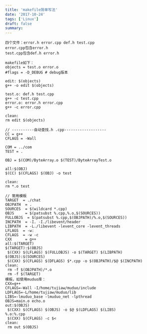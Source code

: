 ```yaml
---
title: 'makefile简单写法'
date: '2017-10-24'
tags: ['Linux']
draft: false
summary: 
---
```


```
四个文件：error.h error.cpp def.h test.cpp
error.cpp包含error.h
test.cpp包含def.h error.h

makefile如下：
objects = test.o error.o
#flags = -D_DEBUG # debug版本

edit: $(objects)
g++ -o edit $(objects)

test.o: def.h test.cpp
g++ -c test.cpp
error.o: error.h error.cpp
g++ -c error.cpp

clean:
rm edit $(objects)

// ----------自动查找.h .cpp-------------------
CC = g++
CFLAGS = -Wall

COM = ../com
TEST = .

OBJ = $(COM)/ByteArray.o $(TEST)/ByteArrayTest.o

all:$(OBJ)
$(CC) $(CFLAGS) $(OBJ) -o test

clean:
rm *.o test

// 常用模板
TARGET  = ./chat
OBJPATH  = .
SOURCES  = $(wildcard *.cpp)
OBJS     = $(patsubst %.cpp,%.o,$(SOURCES))
FULLOBJS  = $(patsubst %.cpp,$(OBJPATH)/%.o,$(SOURCES))
INCPATH  = -I. -I./libevent/header
LIBPATH  = -L./libevent -levent_core -levent_threads
LFLAGS  = -w:
CFLAGS  = -w -c
CXX      = g++
all:$(TARGET)
$(TARGET):$(OBJS)
 $(CXX) $(LFLAGS) $(FULLOBJS) -o $(TARGET) $(LIBPATH)
$(OBJS):$(SOURCES)
 $(CXX) $(CFLAGS) $(DFLAGS) $*.cpp -o $(OBJPATH)/$@ $(INCPATH)
clean:
 rm -f $(OBJPATH)/*.o
 rm -f $(TARGET)
模板，如使用muduo库：
CXX=g++
CFLAGS=-Wall -I/home/tujiaw/muduo/include
LDFLAGS=-L/home/tujiaw/muduo/lib
LIBS=-lmuduo_base -lmuduo_net -lpthread
OBJS=main.o echo.o
out:$(OBJS)
 $(CXX) $(CFLAGS) $(OBJS) -o $@ $(LDFLAGS) $(LIBS)
%.o:%.cpp
 $(CXX) $(CFLAGS) -c $<
clean:
 rm out $(OBJS)
```